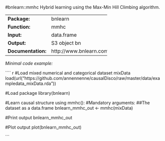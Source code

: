 #bnlearn::mmhc
Hybrid learning using the Max-Min Hill Climbing algorithm.

-------------------- -------------------------
**Package:**         bnlearn                  

**Function:**        mmhc                     

**Input:**           data.frame               

**Output:**          S3 object bn             

**Documentation:**   http://www.bnlearn.com/  
-------------------- -------------------------




*Minimal code example:*

```` r
#Load mixed numerical and categorical dataset mixData
load(url("https://github.com/annennenne/causalDisco/raw/master/data/exampledata_mixData.rda"))

#Load package
library(bnlearn)

#Learn causal structure using mmhc():
#Mandatory arguments: 
##The dataset as a data.frame
bnlearn_mmhc_out <- mmhc(mixData)

#Print output
bnlearn_mmhc_out

#Plot output
plot(bnlearn_mmhc_out)

```

